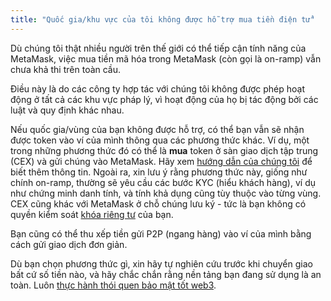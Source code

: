 ```yaml
---
title: "Quốc gia/khu vực của tôi không được hỗ trợ mua tiền điện tử"
---
```


Dù chúng tôi thật nhiều người trên thế giới có thể tiếp cận tính năng của MetaMask, việc mua tiền mã hóa trong MetaMask (còn gọi là on-ramp) vẫn chưa khả thi trên toàn cầu.

Điều này là do các công ty hợp tác với chúng tôi không được phép hoạt động ở tất cả các khu vực pháp lý, vì hoạt động của họ bị tác động bởi các luật và quy định khác nhau.

Nếu quốc gia/vùng của bạn không được hỗ trợ, có thể bạn vẫn sẽ nhận được token vào ví của mình thông qua các phương thức khác. Ví dụ, một trong những phương thức đó có thể là **mua** token ở sàn giao dịch tập trung (CEX) và gửi chúng vào MetaMask. Hãy xem [hướng dẫn của chúng tôi](/getting-started/direct-deposit-receive-tokens-to-your-metamask-wallet) để biết thêm thông tin. Ngoài ra, xin lưu ý rằng phương thức này, giống như chính on-ramp, thường sẽ yêu cầu các bước KYC (hiểu khách hàng), ví dụ như chứng minh danh tính, và tính khả dụng cũng tùy thuộc vào từng vùng. CEX cũng khác với MetaMask ở chỗ chúng lưu ký - tức là bạn không có quyền kiểm soát [khóa riêng tư](/getting-started/user-guide-secret-recovery-phrase-password-and-private-keys) của bạn.

Bạn cũng có thể thu xếp tiền gửi P2P (ngang hàng) vào ví của mình bằng cách gửi giao dịch đơn giản.

Dù bạn chọn phương thức gì, xin hãy tự nghiên cứu trước khi chuyển giao bất cứ số tiền nào, và hãy chắc chắn rằng nền tảng bạn đang sử dụng là an toàn. Luôn [thực hành thói quen bảo mật tốt web3](/privacy-and-security/what-is-a-secret-recovery-phrase-and-how-to-keep-your-crypto-wallet-secure).
